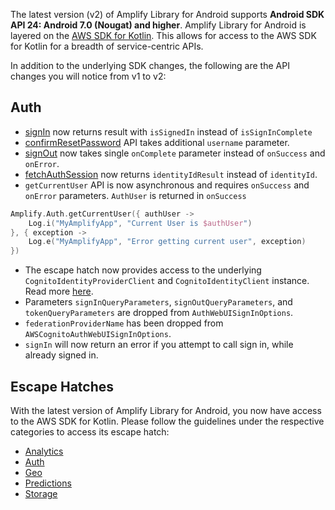 The latest version (v2) of Amplify Library for Android supports **Android SDK API 24: Android 7.0 (Nougat) and higher**. Amplify Library for Android is layered on the [AWS SDK for Kotlin](https://aws.amazon.com/sdk-for-kotlin). This allows for access to the AWS SDK for Kotlin for a breadth of service-centric APIs.

In addition to the underlying SDK changes, the following are the API changes you will notice from v1 to v2:

## Auth
- [signIn](/lib/auth/signin#sign-in-a-user) now returns result with `isSignedIn` instead of `isSignInComplete`
- [confirmResetPassword](/lib/auth/password_management#reset-password) API takes additional `username` parameter.
- [signOut](/lib/auth/signOut) now takes single `onComplete` parameter instead of `onSuccess` and `onError`.
- [fetchAuthSession](/lib/auth/access_credentials) now returns `identityIdResult` instead of `identityId`.
- `getCurrentUser` API is now asynchronous and requires `onSuccess` and `onError` parameters. `AuthUser` is returned in `onSuccess`
```kotlin
Amplify.Auth.getCurrentUser({ authUser ->
    Log.i("MyAmplifyApp", "Current User is $authUser")
}, { exception ->
    Log.e("MyAmplifyApp", "Error getting current user", exception)
})
```
- The escape hatch now provides access to the underlying `CognitoIdentityProviderClient` and `CognitoIdentityClient` instance. Read more [here](/lib/auth/escapehatch).
- Parameters `signInQueryParameters`, `signOutQueryParameters`, and `tokenQueryParameters` are dropped from `AuthWebUISignInOptions`.
- `federationProviderName` has been dropped from `AWSCognitoAuthWebUISignInOptions`.
- `signIn` will now return an error if you attempt to call sign in, while already signed in.

## Escape Hatches

With the latest version of Amplify Library for Android, you now have access to the AWS SDK for Kotlin. Please follow the guidelines under the respective categories to access its escape hatch:

- [Analytics](/lib/analytics/escapehatch)
- [Auth](/lib/auth/escapehatch)
- [Geo](/lib/geo/escapehatch)
- [Predictions](/lib/predictions/escapehatch)
- [Storage](/lib/storage/escapehatch)




